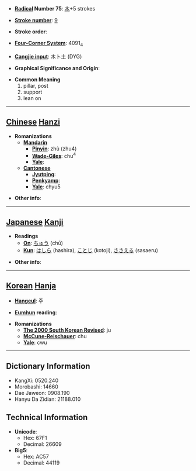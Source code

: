 * '''[[Wiktionary:Chinese radical index| Radical]] Number 75''': [[Wiktionary:Chinese radical index 木|木]]+5 strokes

* '''[[Wiktionary:Chinese total strokes index|Stroke number]]''': [[Wiktionary:Chinese total strokes index 9|9]]

* '''Stroke order''': 

* '''[[Wiktionary:Chinese four corner index|Four-Corner System]]''': 4091<sub>4</sub>

* '''[[Wiktionary:Chinese Cangjie index|Cangjie input]]''': 木卜土 (DYG)

* '''Graphical Significance and Origin''': 

* '''Common Meaning'''
*#pillar, post
*# support
*# lean on


----

== [[Chinese]] [[Hanzi]] ==

* '''Romanizations'''
** '''[[Mandarin]]'''
*** '''[[Pinyin]]''': zhù (zhu4)
*** '''[[Wade-Giles]]''': chu<sup>4</sup>
*** '''[[Yale]]''': 
** '''[[Cantonese]]'''
*** '''[[Jyutping]]''':
*** '''[[Penkyamp]]''': 
*** '''[[Yale]]''': chyu5

* '''Other info''': 

----

== [[Japanese]] [[Kanji]] ==

* '''Readings'''
** '''[[On]]''': [[ちゅう]] (chū)
** '''[[Kun]]''': [[はしら]] (hashira), [[ことじ]] (kotoji), [[ささえる]] (sasaeru)

* '''Other info''':  

----

== [[Korean]] [[Hanja]] ==

* '''[[Hangeul]]''': 주

* '''[[Eumhun]] reading''': 

* '''Romanizations'''
** '''[[The 2000 South Korean Revised Romanization|The 2000 South Korean Revised]]''': ju
** '''[[McCune-Reischauer]]''': chu
** '''[[Yale]]''': cwu

----

== Dictionary Information ==

* KangXi: 0520.240
* Morobashi: 14660
* Dae Jaweon: 0908.190
* Hanyu Da Zidian: 21188.010

== Technical Information ==

* '''Unicode''':
** Hex: 67F1
** Decimal: 26609
* '''Big5''':
** Hex: AC57
** Decimal: 44119